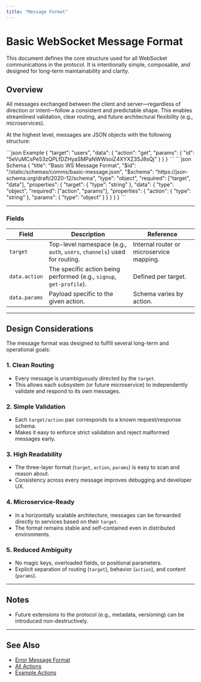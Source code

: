 ```yaml
---
title: "Message Format"
---
```


# Basic WebSocket Message Format

This document defines the core structure used for all WebSocket communications in the protocol. It is intentionally simple, composable, and designed for long-term maintainability and clarity.

## Overview

All messages exchanged between the client and server—regardless of direction or intent—follow a consistent and predictable shape.
This enables streamlined validation, clear routing, and future architectural flexibility (e.g., microservices).

At the highest level, messages are JSON objects with the following structure:

<CodeGroup>
```json Example
{
    "target": "users",
    "data": {
        "action": "get",
        "params": {
            "id": "5eVuMCsPe53zQPLfDZHyaSMPaNWWsoiZ4XYXZ35J8sQj"
        }
    }
}
```
```json Schema
{
    "title": "Basic WS Message Format",
    "$id": "/static/schemas/comms/basic-message.json",
    "$schema": "https://json-schema.org/draft/2020-12/schema",
    "type": "object",
    "required": ["target", "data"],
    "properties": {
        "target": {
            "type": "string"
        },
        "data": {
            "type": "object",
            "required": ["action", "params"],
            "properties": {
                "action": {
                    "type": "string"
                },
                "params": {
                    "type": "object"
                }
            }
        }
    }
}
```
</CodeGroup>

---

### Fields

| Field         | Description                                                               | Reference                                |
|---------------|---------------------------------------------------------------------------|------------------------------------------|
| `target`      | Top-level namespace (e.g., `auth`, `users`, `channels`) used for routing. | Internal router or microservice mapping. |
| `data.action` | The specific action being performed (e.g., `signup`, `get-profile`).      | Defined per target.                      |
| `data.params` | Payload specific to the given action.                                     | Schema varies by action.                 |

---

## Design Considerations

The message format was designed to fulfill several long-term and operational goals:

### 1. **Clean Routing**
- Every message is unambiguously directed by the `target`.
- This allows each subsystem (or future microservice) to independently validate and respond to its own messages.

### 2. **Simple Validation**
- Each `target/action` pair corresponds to a known request/response schema.
- Makes it easy to enforce strict validation and reject malformed messages early.

### 3. **High Readability**
- The three-layer format (`target`, `action`, `params`) is easy to scan and reason about.
- Consistency across every message improves debugging and developer UX.

### 4. **Microservice-Ready**
- In a horizontally scalable architecture, messages can be forwarded directly to services based on their `target`.
- The format remains stable and self-contained even in distributed environments.

### 5. **Reduced Ambiguity**
- No magic keys, overloaded fields, or positional parameters.
- Explicit separation of routing (`target`), behavior (`action`), and content (`params`).

---

## Notes

- Future extensions to the protocol (e.g., metadata, versioning) can be introduced non-destructively.

---

## See Also

- [Error Message Format](/protocol/targets/error.mdx)
- [All Actions](/protocol/index.mdx)
- [Example Actions](/protocol/users/get.mdx)